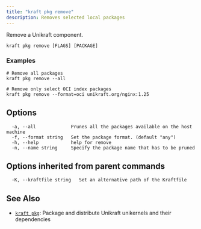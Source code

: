 ```yaml
---
title: "kraft pkg remove"
description: Removes selected local packages
---
```


Remove a Unikraft component.

```
kraft pkg remove [FLAGS] [PACKAGE]
```

### Examples

```
# Remove all packages
kraft pkg remove --all

# Remove only select OCI index packages
kraft pkg remove --format=oci unikraft.org/nginx:1.25

```

## Options

```
  -a, --all             Prunes all the packages available on the host machine
  -f, --format string   Set the package format. (default "any")
  -h, --help            help for remove
  -n, --name string     Specify the package name that has to be pruned
```

## Options inherited from parent commands

```
  -K, --kraftfile string   Set an alternative path of the Kraftfile
```

## See Also

* [`kraft pkg`](/docs/cli/reference/kraft/pkg): Package and distribute Unikraft unikernels and their dependencies

